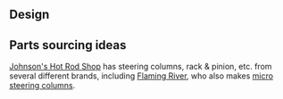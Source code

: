 ==Design==

==Parts sourcing ideas==
[http://johnsonshotrodshop.com/ Johnson's Hot Rod Shop] has steering columns, rack & pinion, etc. from several different brands, including [http://www.flaming-river.com/price-list.htm Flaming River], who also makes [http://www.flamingriver.com/micro.htm micro steering columns].